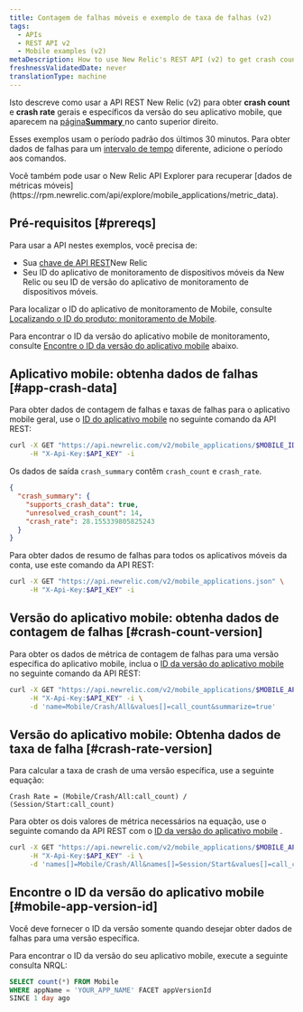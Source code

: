 ```yaml
---
title: Contagem de falhas móveis e exemplo de taxa de falhas (v2)
tags:
  - APIs
  - REST API v2
  - Mobile examples (v2)
metaDescription: How to use New Relic's REST API (v2) to get crash count and crash rate data for the overall mobile app or a specific version.
freshnessValidatedDate: never
translationType: machine
---
```


Isto descreve como usar a API REST New Relic (v2) para obter <DNT>**crash count**</DNT> e <DNT>**crash rate**</DNT> gerais e específicos da versão do seu aplicativo mobile, que aparecem na [página<DNT>**Summary**</DNT> ](/docs/mobile-monitoring/mobile-monitoring-ui/mobile-app-pages/mobile-apps-overview-page)no canto superior direito.

Esses exemplos usam o período padrão dos últimos 30 minutos. Para obter dados de falhas para um [intervalo de tempo](/docs/apis/rest-api-v2/requirements/specifying-time-range-v2) diferente, adicione o período aos comandos.

<Callout variant="tip">
  Você também pode usar o New Relic API Explorer para recuperar [dados de métricas móveis](https://rpm.newrelic.com/api/explore/mobile_applications/metric_data).
</Callout>

## Pré-requisitos [#prereqs]

Para usar a API nestes exemplos, você precisa de:

* Sua [chave de API REST](/docs/apis/rest-api-v2/requirements/rest-api-key)New Relic
* Seu ID do aplicativo de monitoramento de dispositivos móveis da New Relic ou seu ID de versão do aplicativo de monitoramento de dispositivos móveis.

Para localizar o ID do aplicativo de monitoramento de Mobile, consulte [Localizando o ID do produto: monitoramento de Mobile](/docs/apis/rest-api-v2/requirements/finding-product-id#mobile).

Para encontrar o ID da versão do aplicativo mobile de monitoramento, consulte [Encontre o ID da versão do aplicativo mobile](#mobile-app-version-id) abaixo.

## Aplicativo mobile: obtenha dados de falhas [#app-crash-data]

Para obter dados de contagem de falhas e taxas de falhas para o aplicativo mobile geral, use o [ID do aplicativo mobile](/docs/apis/rest-api-v2/requirements/finding-product-id#mobile) no seguinte comando da API REST:

```sh
curl -X GET "https://api.newrelic.com/v2/mobile_applications/$MOBILE_ID.json" \
     -H "X-Api-Key:$API_KEY" -i
```

Os dados de saída `crash_summary` contêm `crash_count` e `crash_rate`.

```json
{
  "crash_summary": {
    "supports_crash_data": true,
    "unresolved_crash_count": 14,
    "crash_rate": 28.155339805825243
  }
}
```

Para obter dados de resumo de falhas para todos os aplicativos móveis da conta, use este comando da API REST:

```sh
curl -X GET "https://api.newrelic.com/v2/mobile_applications.json" \
     -H "X-Api-Key:$API_KEY" -i
```

## Versão do aplicativo mobile: obtenha dados de contagem de falhas [#crash-count-version]

Para obter os dados de métrica de contagem de falhas para uma versão específica do aplicativo mobile, inclua o [ID da versão do aplicativo mobile](#mobile-app-version-id) no seguinte comando da API REST:

```sh
curl -X GET "https://api.newrelic.com/v2/mobile_applications/$MOBILE_APP_VERSION/metrics/data.json" \
     -H "X-Api-Key:$API_KEY" -i \
     -d 'name=Mobile/Crash/All&values[]=call_count&summarize=true'
```

## Versão do aplicativo mobile: Obtenha dados de taxa de falha [#crash-rate-version]

Para calcular a taxa de crash de uma versão específica, use a seguinte equação:

```
Crash Rate = (Mobile/Crash/All:call_count) / (Session/Start:call_count)
```

Para obter os dois valores de métrica necessários na equação, use o seguinte comando da API REST com o [ID da versão do aplicativo mobile](#mobile-app-version-id) .

```sh
curl -X GET "https://api.newrelic.com/v2/mobile_applications/$MOBILE_APP_VERSION/metrics/data.json" \
     -H "X-Api-Key:$API_KEY" -i \
     -d 'names[]=Mobile/Crash/All&names[]=Session/Start&values[]=call_count&summarize=true'
```

## Encontre o ID da versão do aplicativo mobile [#mobile-app-version-id]

<Callout variant="important">
  Você deve fornecer o ID da versão somente quando desejar obter dados de falhas para uma versão específica.
</Callout>

Para encontrar o ID da versão do seu aplicativo mobile, execute a seguinte consulta NRQL:

```sql
SELECT count(*) FROM Mobile
WHERE appName = 'YOUR_APP_NAME' FACET appVersionId 
SINCE 1 day ago
```
